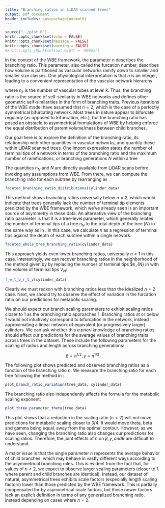 ```yaml
---
title: "Branching ratios in LiDAR scanned trees"
output: pdf_document
header_includes: \usepackage{amsmath}
---
```


```r
source("../plot.R")
knitr::opts_chunk$set(echo = FALSE)
knitr::opts_chunk$set(message = FALSE)
knitr::opts_chunk$set(warning = FALSE)
#knitr::opts_chunk$set(out.width = '800px')
```

In the context of the WBE framework, the parameter $n$ describes the branching ratio. This parameter, also called the furcation number, describes how volume is partitioned as vascular networks ramify down to smaller and smaller size classes. One physiological interpretation is that $n$ is an integer, leading to a convenient representation of the vascular network hierarchy

\begin{equation}
n_{k} = nn_{k+1} 
\end{equation}

where $n_{k}$ is the number of vascular tubes at level $k$. Thus, the branching ratio is the source of self-similarity in WBE networks and defines other geometric self-similarities in the form of branching traits. Previous iterations of the WBE model have assumed that $n = 2$, which is the case of a perfectly symmetrical bifurcating network. Most trees in nature appear to bifurcate regularly (as opposed to trifurcation, etc.), but the branching ratio has posed an obstacle to asymmetrical formulations of WBE by helping enforce the equal distribution of parent volume/mass between child branches.

Our goal here is to explore the definition of the branching ratio, its relationship with other quantities in vascular networks, and quantify these within LiDAR scanned trees. One import expression states the number of terminal tips of a network in terms of the branching ratio and the maximum number of ramifications, or branching generations $N$ within a tree

\begin{equation} \label{eq:2}  
n_{N} = n^{N}
\end{equation}

The quantities $n_{N}$ and $N$ are directly available from LiDAR scans before invoking any assumptions from WBE. From there, we can compute the branching ratio for each subtree by rearranging \ref{eq:2} as

\begin{equation} 
n = n_{N}^{1/N}
\end{equation} 

```r
faceted_branching_ratio_distributions(cylinder_data)
```

This method shows branching ratios universally below $n=2$, which would indicate that trees generally lack the number of terminal tip elements predicted by the WBE framework, which we've already seen is an important source of asymmetry in these data.
An alternative view of the branching ratio parameter is that it is a tree-level parameter, which generally relates the number of terminal tips of a tree $n_{N}$ to the total depth of the tree ($N$) in the same way as in \ref{eq:2}. In this case, we calculate $n$ as a regression of terminal tips against the depth of each subtree within a single network:

\begin{equation} \label{eq:3}  
log(n_{N}) / N = n
\end{equation}

```r
faceted_whole_tree_branching_ratio(cylinder_data)
```

This approach yields even lower branching ratios, universally $n < 1$ in this case. Interestingly, we can recover branching ratios in the neighborhood of the method given by \ref{eq:2} by replacing the number of terminal tips $n_{N} in \ref{eq:3} with the volume of terminal tips $V_{N}$:

```r
f_w_t_b_r_t_v(cylinder_data)
```

Clearly we must reckon with branching ratios less than the idealized $n = 2$ case. Next, we should try to observe the effect of variation in the furcation ratio on our predictions for metabolic scaling.

We should expect our branch scaling parameters to exhibit scaling ratios closer to 1 as the branching ratio approaches 1. Branching ratios at or below 1 would not intuitively correspond to bifurcation in the network, instead approximating a linear network of equivalent (or progressively larger) cylinders. We can ask whether this *a priori* knowledge of branching ratios should affect our predictions for the average values of branching traits across trees in the dataset. These include the following parameters for the scaling of radius and length across branching generations:

$$\beta = n^{1/2},		\gamma = n^{1/3}$$

The following plot shows predicted and observed branching ratios as a function of the branching ratio $n$. We measure the branching ratio for each tree following the method in \ref{eq:3}:
```r
plot_branch_ratio_variation(tree_data, cylinder_data)
``` 

The branching ratio also independently affects the formula for the metabolic scaling exponent:

\begin{equation} \label{eq:4}  
-\frac{log(n)}{log(\beta^{2}\gamma)} = \theta
\end{equation}
```r
plot_three_parameter_theta(tree_data)
``` 
This plot shows that a reduction in the scaling ratio ($n < 2$) will not move predictions for metabolic scaling closer to 3/4. It would move theta, beta and gamma being equal, away from the optimal contour. However, as we have seen, changing the branching ratio also changes our predictions for scaling ratios.
Therefore, the joint effects of $n$ on $\beta, \gamma, and \theta$ are difficult to understand.

A major issue is that the single parameter $n$ represents the average behavior of child branches, which may behave in vastly different ways according to the asymmetrical branching rules. This is evident from the fact that, for values of $n < 2$, we expect to observe larger scaling parameters (closer to 1, where parent and child branches are identical). Instead, our dataset of natural, asymmetrical trees exhibits scale factors (especially length scaling factors) lower than those predicted by the WBE framework. This is partially compensated for by asymmetrical scale factors, but these newer factors lack an explicit definition in terms of any generalized branching ratio, instead depending on cases where $n = 2$.